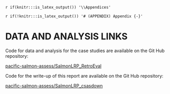 
<!-- The following code should appear at the beginning of the first appendix.
After that, all subsequent sections will be turned into appendices. -->

`r if(knitr:::is_latex_output()) '\\Appendices'`

`r if(!knitr:::is_latex_output()) '# (APPENDIX) Appendix {-}'`

# DATA AND ANALYSIS LINKS {#app:github-appendix}

Code for data and analysis for the case studies are available on the Git Hub repository:

[pacific-salmon-assess/SalmonLRP_RetroEval](https://github.com/Pacific-salmon-assess/SalmonLRP_RetroEval)

Code for the write-up of this report are available on the Git Hub repository:

[pacific-salmon-assess/SalmonLRP_csasdown](https://github.com/Pacific-salmon-assess/SalmonLRP_csasdown)
